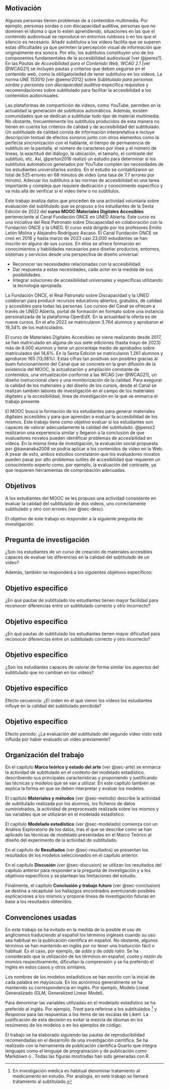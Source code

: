 ## Motivación

Algunas personas tienen problemas de \gls{accesibilidad} a contenidos multimedia.
Por ejemplo, personas sordas o con discapacidad auditiva, personas que no dominen el idioma o que lo estén aprendiendo, situaciones en las que el contenido audiovisual se reproduce en entornos ruidosos o en los que el silencio es necesario.
Añadir subtítulos a los vídeos facilita que se superen estas dificultades ya que permiten la percepción visual de información que originalmente era sonora. Por ello, los subtítulos constituyen uno de los componentes fundamentales de la accesibilidad audiovisual [ver @jperez1]. En las *Pautas de Accesibilidad para el Contenido Web, WCAG 2.1* [ver @WCAG21] se incluyen pautas y criterios que deben seguirse en el contenido web, como la obligatoriedad de tener subtítulos en los vídeos. La norma UNE 153010 [ver @aenor2012] sobre *Subtitulado para personas sordas y personas con discapacidad auditiva* especifica requisitos y recomendaciones sobre subtitulado para facilitar la accesibilidad a los contenidos audiovisuales.

Las plataformas de compartición de vídeos, como YouTube, permiten en la actualidad la generación de subtítulos automáticos. Además, existen comunidades que se dedican a subtitular todo tipo de material multimedia. No obstante, frecuentemente los subtítulos producidos de esta manera no tienen en cuenta los criterios de calidad y de accesibilidad del subtitulado. Un subtitulado de calidad consta de información interpretativa e incluye descripción textual de efectos sonoros junto con otros elementos como la perfecta sincronización con el hablante, el tiempo de permanencia de subtítulo en la pantalla, el número de caracteres por línea y el número de líneas, la exactitud del diálogo, la ubicación, el tamaño, el contraste del subtítulo, etc. Así, @parton2016 realizó un estudio para determinar si los subtítulos automáticos generados por YouTube cumplen las necesidades de los estudiantes universitarios sordos. En el estudio se contabilizaron un total de 525 errores en 68 minutos de video (una tasa de 7.7 errores por minuto). Adecuar los subtítulos a las normas de accesibilidad es una tarea importante y compleja que requiere dedicación y conocimiento específico y va más allá de verificar si el vídeo tiene o no subtítulos.

Este trabajo analiza datos que proceden de una actividad voluntaria sobre evaluación del subtitulado que se propuso a los estudiantes de la Sexta Edición de 2022 del **curso MOOC Materiales Digitales Accesibles** perteneciente al Canal Fundación ONCE en UNED Abierta. Este curso es una iniciativa del Real Patronato sobre Discapacidad en colaboración con la Fundación ONCE y la UNED. El curso está dirigido por los profesores Emilio Letón Molina y Alejandro Rodríguez Ascaso. El Canal Fundación ONCE se creó en 2016 y hasta marzo de 2023 casi 23.000 estudiantes se han inscrito en alguno de sus cursos. En ellos se ofrece formación en conocimientos y habilidades necesarios para diseñar productos, entornos, sistemas y servicios desde una perspectiva de diseño universal:

* Reconocer las necesidades relacionadas con la accesibilidad.
* Dar respuesta a estas necesidades, cada actor en la medida de sus posibilidades.
* Integrar soluciones de accesibilidad universales y específicas utilizando la tecnología apropiada.

La Fundación ONCE, el Real Patronato sobre Discapacidad y la UNED colaboran para producir recursos educativos abiertos, gratuitos, de calidad y accesibles para todas las personas. Los cursos del Canal se ofrecen a través de UNED \nobreak Abierta, portal de formación en formato \gls{mooc} sobre una instancia personalizada de la plataforma OpenEdX. En la actualidad la oferta es de nueve cursos. En el año 2022 se matricularon 3.764 alumnos y aprobaron el 19,34% de los matriculados.

El curso de Materiales Digitales Accesibles se viene realizando desde 2017, se han matriculado en alguna de sus siete ediciones (hasta mayo de 2023) más de 8.000 alumnos y tiene un porcentaje medio de aprobados sobre matriculados del 14,6%. En la Sexta Edición se matricularon 1.261 alumnos y aprobaron 165 (13,08%). Estas cifras tan positivas son posibles gracias al buen funcionamiento del Canal que se concreta en la gran difusión de la existencia del MOOC, la actualización y ampliación constante de contenidos, una virtualización conforme a las WCAG [ver @WCAG21], un diseño instruccional claro y una monitorización de la calidad. Para asegurar la calidad de los materiales y del diseño de los cursos, desde el Canal se realizan también labores de investigación en el campo de los materiales digitales y la accesibilidad, línea de investigación en la que se enmarca el trabajo presente.

El MOOC busca la formación de los estudiantes para generar materiales digitales accesibles y para que aprendan a evaluar la accesibilidad de los mismos. Este trabajo tiene como objetivo evaluar si los estudiantes son capaces de valorar adecuadamente la calidad del subtitulado. @jperez2 realizaron una experiencia similar y llegaron a la conclusión de que evaluadores novatos pueden identificar problemas de accesibilidad en vídeos. En la misma línea de investigación, la evaluación social propuesta por @kawanaka2008 se podría aplicar a los contenidos de vídeo en la Web. A pesar de esto, ambos estudios constataron que los evaluadores novatos pueden pasar por alto problemas sutiles de accesibilidad que requieren un conocimiento experto como, por ejemplo, la evaluación del contraste, ya que requieren herramientas de comprobación adecuadas.

## Objetivos {#sec-objetivos}

A los estudiantes del MOOC se les propuso una actividad consistente en evaluar la calidad del subtitulado de dos vídeos, uno correctamente subtitulado y otro con errores (ver @sec-desc).   

El objetivo de este trabajo es responder a la siguiente pregunta de investigación:

::: {.callout-note}
## Pregunta de investigación

¿Son los estudiantes de un curso de creación de materiales accesibles capaces de evaluar las diferencias en la calidad del subtitulado de un vídeo?
:::

Además, también se responderá a los siguientes objetivos específicos:

::: {.callout-tip}
## Objetivo específico

¿En qué pautas de subtitulado los estudiantes tienen mayor facilidad para reconocer diferencias entre un subtitulado correcto y otro incorrecto?
:::

::: {.callout-tip}
## Objetivo específico

¿En qué pautas de subtitulado los estudiantes tienen mayor dificultad para reconocer diferencias entre un subtitulado correcto y otro incorrecto?
:::

::: {.callout-tip}
## Objetivo específico

¿Son los estudiantes capaces de valorar de forma similar los aspectos del subtitulado que no cambian en los vídeos?
:::

::: {.callout-tip}
## Objetivo específico
Efecto secuencia: ¿El orden en el que vieron los vídeos los estudiantes influye en la calidad del subtitulado percibida?
:::

::: {.callout-tip}
## Objetivo específico
Efecto periodo: ¿La evaluación del subtitulado del segundo vídeo visto está influida por haber evaluado un vídeo previamente?
:::


## Organización del trabajo

En el capítulo **Marco teórico y estado del arte** (ver @sec-arte) se enmarca la actividad de subtitulado en el contexto del modelado estadístico, describiendo sus principales características y proponiendo y justificando las técnicas y modelos que se van a utilizar. En este capítulo también se explica la forma en que se deben interpretar y evaluar los modelos.

El capítulo **Materiales y métodos** (ver @sec-metodo) describe la actividad de subtitulado realizada por los alumnos, los ficheros de datos suministrados, la actividad de preprocesado realizada sobre los mismos y las variables que se utilizarán en el modelado estadístico.

El capítulo **Modelado estadístico** (ver @sec-modelado) comienza con un Análisis Exploratorio de los datos, tras el que se describe como se han aplicado las técnicas de modelado presentadas en el Marco Teórico al diseño del experimento de la actividad de subtitulado. 

En el capítulo de **Resultados** (ver @sec-resultados) se presentan los resultados de los modelos seleccionados en el capítulo anterior.

En el capítulo **Discusión** (ver @sec-discusion) se utilizan los resultados del capítulo anterior para responder a la pregunta de investigación y a los objetivos específicos y
se plantean las limitaciones del estudio.

Finalmente, el capítulo **Conclusión y trabajo futuro** (ver @sec-conclusion) se destina a recapitular los hallazgos encontrados aventurando posibles explicaciones a los mismos y propone líneas de investigación futuras en base a los resultados obtenidos.

## Convenciones usadas

En este trabajo se ha evitado en la medida de lo posible el uso de anglicismos traduciendo al español los términos ingleses cuando su uso sea habitual en la publicación científica en español. No obstante, algunos términos se han mantenido en inglés por no tener una traducción fácil o habitual. Es el caso, por ejemplo, de *odds* y de *odds ratio*. Se ha considerado que la utilización de los términos en español, *cuota* y *razón de momios* respectivamente, dificultan la comprensión y se ha preferido el inglés en estos casos y otros similares.

Los nombres de los modelos estadísticos se han escrito con la inicial de cada palabra en mayúscula. En los acrónimos generalmente se ha mantenido su correspondencia en inglés. Por ejemplo, Modelo Lineal Generalizado (GLM, Generalized Linear Model).

Para denominar las variables utilizadas en el modelado estadístico se ha preferido el inglés. Por ejemplo, *Treat* para referirse a los subtitulados
^[En investigación médica es habitual denominar tratamiento al medicamento en estudio. Por analogía, en este trabajo se llamará tratamiento al subtitulado.]
 y *Response* para las respuestas a los ítems de las escalas de Likert. La justificación de esta decisión es evitar la mezcla de idiomas en los resúmenes de los modelos o en los ejemplos de código.

El trabajo se ha elaborado siguiendo las pautas de reproducibilidad recomendadas en el desarrollo de una investigación científica. Se ha realizado con la herramienta de publicación científica Quarto que integra lenguajes como el lenguaje de programación \gls{R} y de publicación como Markdown o \LaTeX. Todas las figuras mostradas han sido generadas con R.